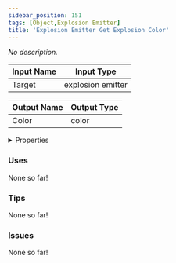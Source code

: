 ```yaml
---
sidebar_position: 151
tags: [Object,Explosion Emitter]
title: 'Explosion Emitter Get Explosion Color'
---
```


*No description.*




<EsbSvg />

| Input Name | Input Type |
|-----------|-----------|
| Target | explosion emitter |

| Output Name | Output Type |
|-----------|-----------|
| Color | color |


<details>
  <summary>Properties</summary>
  <div>
    <div>
    <table>
      <thead>
        <tr>
          <th>Is beta required?</th>
          <th>❌</th>
        </tr>
        <tr>
          <th>Is this chip a trolling risk?</th>
          <th>❌</th>
        </tr>
        <tr>
          <th>Is this chip a role assignment risk?</th>
          <th>❌</th>
        </tr>
        <tr>
          <th>Chip UUID</th>
          <th>6039d63b-f484-4436-bb7c-ea58529ed4ec</th>
        </tr>
      </thead>
    </table>
    </div>
  </div>
</details>

### Uses

None so far!

### Tips

None so far!

### Issues

None so far!